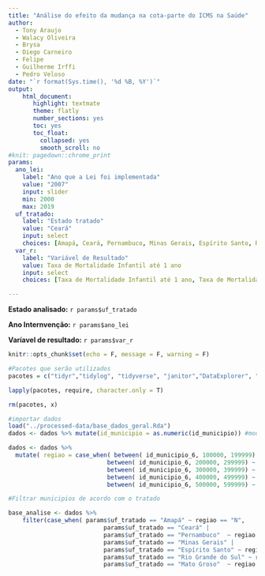 ```yaml
---
title: "Análise do efeito da mudança na cota-parte do ICMS na Saúde"
author: 
  - Tony Araujo
  - Walacy Oliveira
  - Brysa
  - Diego Carneiro
  - Felipe
  - Guilherme Irffi
  - Pedro Veloso
date: "`r format(Sys.time(), '%d %B, %Y')`"
output:
    html_document:
       highlight: textmate
       theme: flatly
       number_sections: yes
       toc: yes
       toc_float:
         collapsed: yes
         smooth_scroll: no
#knit: pagedown::chrome_print
params:
  ano_lei:
    label: "Ano que a Lei foi implementada"
    value: "2007"
    input: slider
    min: 2000
    max: 2019
  uf_tratado:
    label: "Estado tratado"
    value: "Ceará"
    input: select
    choices: [Amapá, Ceará, Pernambuco, Minas Gerais, Espírito Santo, Rio Grande do Sul, Mato Grosso]
  var_r:
    label: "Variável de Resultado"
    value: Taxa de Mortalidade Infantil até 1 ano
    input: select
    choices: [Taxa de Mortalidade Infantil até 1 ano, Taxa de Mortalidade Infantil até 5 anos, Número de Médicos da Estratégia Saúde da Família]

---
```

**Estado analisado:** `r params$uf_tratado`

**Ano Internvenção:** `r params$ano_lei`

**Varíavel de resultado:** `r params$var_r`


```r
knitr::opts_chunk$set(echo = F, message = F, warning = F)
```

```r
#Pacotes que serão utilizados 
pacotes = c("tidyr","tidylog", "tidyverse", "janitor","DataExplorer", "flextable", "broom", "scales")

lapply(pacotes, require, character.only = T)

rm(pacotes, x)

```

```r
#importar dados 
load("../processed-data/base_dados_geral.Rda")
dados <- dados %>% mutate(id_municipio = as.numeric(id_municipio)) #modificar variavel id municipio para numerica

```


```r
dados <- dados %>% 
  mutate( regiao = case_when( between( id_municipio_6, 100000, 199999) ~ "N",
                            between( id_municipio_6, 200000, 299999) ~ "NE",
                            between( id_municipio_6, 300000, 399999) ~ "SE",
                            between( id_municipio_6, 400000, 499999) ~ "S",
                            between( id_municipio_6, 500000, 599999) ~ "CO"))

```


```r
#Filtrar municipios de acordo com o tratado

base_analise <- dados %>% 
    filter(case_when( params$uf_tratado == "Amapá" ~ regiao == "N",
                           params$uf_tratado == "Ceará" | 
                           params$uf_tratado == "Pernambuco"  ~ regiao == "NE",
                           params$uf_tratado == "Minas Gerais" |
                           params$uf_tratado == "Espírito Santo" ~ regiao == "SE",
                           params$uf_tratado == "Rio Grande do Sul" ~ regiao == "S",
                           params$uf_tratado == "Mato Groso"  ~ regiao == "CO"))

     


```













